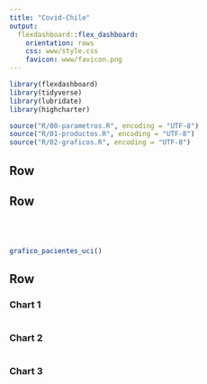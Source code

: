 ```yaml
---
title: "Covid-Chile"
output: 
  flexdashboard::flex_dashboard:
    orientation: rows
    css: www/style.css
    favicon: www/favicon.png    
---
```


```r
library(flexdashboard)
library(tidyverse)
library(lubridate)
library(highcharter)

source("R/00-parametros.R", encoding = "UTF-8")
source("R/01-productos.R", encoding = "UTF-8")
source("R/02-graficos.R", encoding = "UTF-8")
```

Row {data-height=200}
-----------------------------------------------------------------------

Row {data-height=400}
-----------------------------------------------------------------------

### 

```r
```

### 

```r
```

### 

```r
grafico_pacientes_uci()
```



Row {data-height=400}
-----------------------------------------------------------------------

### Chart 1

```r
```

### Chart 2

```r
```

### Chart 3

```r
```



